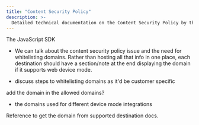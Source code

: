 ```yaml
---
title: "Content Security Policy"
description: >-
  Detailed technical documentation on the Content Security Policy by the RudderStack JavaScript SDK.
---
```


The JavaScript SDK
* We can talk about the content security policy issue and the need for whitelisting domains.
Rather than hosting all that info in one place, each destination should have a section/note at the end displaying the domain if it supports web device mode.

* discuss steps to whitelisting domains as it'd be customer specific

add the domain in the allowed domains?

* the domains used for different device mode integrations

Reference to get the domain from supported destination docs.